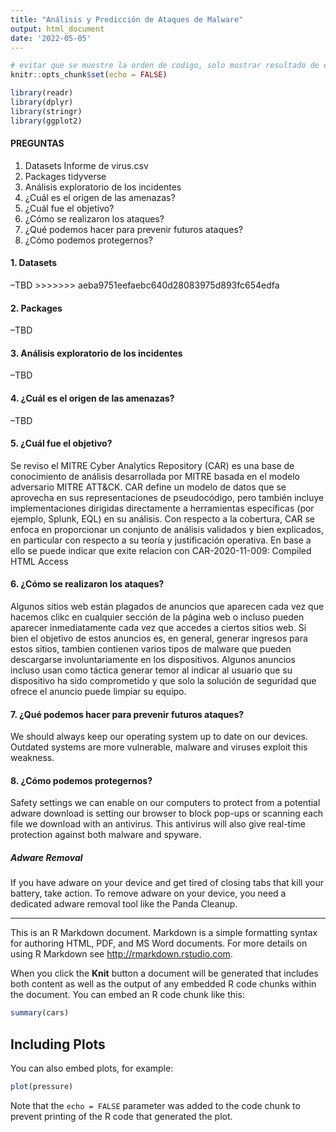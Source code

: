 ```yaml
---
title: "Análisis y Predicción de Ataques de Malware"
output: html_document
date: '2022-05-05'
---
```


```r
# evitar que se muestre la orden de codigo, solo mostrar resultado de ejecucion
knitr::opts_chunk$set(echo = FALSE)
```


```r
library(readr)
library(dplyr)
library(stringr)
library(ggplot2)
```
#### PREGUNTAS

1. Datasets Informe de virus.csv
2. Packages tidyverse
3. Análisis exploratorio de los incidentes
4. ¿Cuál es el origen de las amenazas?
5. ¿Cuál fue el objetivo?
6. ¿Cómo se realizaron los ataques?
7. ¿Qué podemos hacer para prevenir futuros ataques?
8. ¿Cómo podemos protegernos?


#### **1. Datasets**

--TBD
>>>>>>> aeba9751eefaebc640d28083975d893fc654edfa

#### **2. Packages**

--TBD

#### **3. Análisis exploratorio de los incidentes**

--TBD

#### **4. ¿Cuál es el origen de las amenazas?**

--TBD

#### **5. ¿Cuál fue el objetivo?**

Se reviso el MITRE Cyber Analytics Repository (CAR) es una base de conocimiento de análisis desarrollada por MITRE basada en el modelo adversario MITRE ATT&CK. CAR define un modelo de datos que se aprovecha en sus representaciones de pseudocódigo, pero también incluye implementaciones dirigidas directamente a herramientas específicas (por ejemplo, Splunk, EQL) en su análisis. Con respecto a la cobertura, CAR se enfoca en proporcionar un conjunto de análisis validados y bien explicados, en particular con respecto a su teoría y justificación operativa.
En base a ello se puede indicar que exite relacion con CAR-2020-11-009: Compiled HTML Access


#### **6. ¿Cómo se realizaron los ataques?**

Algunos sitios web están plagados de anuncios que aparecen cada vez que hacemos clikc en cualquier sección de la página web o incluso pueden aparecer inmediatamente cada vez que accedes a ciertos sitios web. Si bien el objetivo de estos anuncios es, en general, generar ingresos para estos sitios, tambien contienen varios tipos de malware que pueden descargarse involuntariamente en los dispositivos. Algunos anuncios incluso usan como táctica generar temor al indicar al usuario que su dispositivo ha sido comprometido y que solo la solución de seguridad que ofrece el anuncio puede limpiar su equipo.


#### **7. ¿Qué podemos hacer para prevenir futuros ataques?**

We  should always keep our  operating system up to date on our devices. Outdated systems are more vulnerable, malware and viruses exploit this weakness.

#### **8. ¿Cómo podemos protegernos?**

Safety settings we can enable on our computers to protect from a potential adware download is setting our browser to block pop-ups or scanning each file we download with an antivirus. This antivirus will also give real-time protection against both malware and spyware.

##### Adware Removal

If you have adware on your device and get tired of closing tabs that kill your battery, take action. To remove adware on your device, you need a dedicated adware removal tool like the Panda Cleanup.

----------------------------------
This is an R Markdown document. Markdown is a simple formatting syntax for authoring HTML, PDF, and MS Word documents. For more details on using R Markdown see <http://rmarkdown.rstudio.com>.

When you click the **Knit** button a document will be generated that includes both content as well as the output of any embedded R code chunks within the document. You can embed an R code chunk like this:

```r
summary(cars)
```

## Including Plots

You can also embed plots, for example:

```r
plot(pressure)
```

Note that the `echo = FALSE` parameter was added to the code chunk to prevent printing of the R code that generated the plot.
